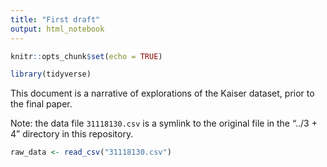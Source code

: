 ```yaml
---
title: "First draft"
output: html_notebook
---
```


```r
knitr::opts_chunk$set(echo = TRUE)
```
```r
library(tidyverse)
```

This document is a narrative of explorations of the Kaiser dataset, prior to the final paper.

Note: the data file `31118130.csv` is a symlink to the original file in the "../3 + 4" directory in this repository. 

```r
raw_data <- read_csv("31118130.csv")
```
